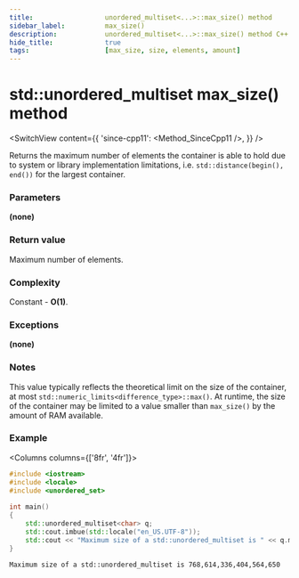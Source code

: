```yaml
---
title:					unordered_multiset<...>::max_size() method
sidebar_label:			max_size()
description:			unordered_multiset<...>::max_size() method C++ documentation
hide_title:				true
tags:					[max_size, size, elements, amount]
---
```



<!----------------- Codes ---------------------->

<!-- max_size() -->

# std::unordered_multiset max_size() method

<SwitchView content={{
    'since-cpp11': <Method_SinceCpp11 />,
    }} />

Returns the maximum number of elements the container is able to hold due to system or library implementation limitations, i.e. `std::distance(begin(), end())` for the largest container.

### Parameters

**(none)**

### Return value

Maximum number of elements.

### Complexity

Constant - **O(1)**.

### Exceptions

**(none)**

### Notes

This value typically reflects the theoretical limit on the size of the container, at most `std::numeric_limits<difference_type>::max()`.
At runtime, the size of the container may be limited to a value smaller than `max_size()` by the amount of RAM available.

### Example

<Columns columns={['8fr', '4fr']}>
<div>

```cpp title='Main.cpp' showLineNumbers
#include <iostream>
#include <locale>
#include <unordered_set>
 
int main()
{
    std::unordered_multiset<char> q;
    std::cout.imbue(std::locale("en_US.UTF-8"));    
    std::cout << "Maximum size of a std::unordered_multiset is " << q.max_size() << '\n';
}
```

</div>
<div>

```plaintext title="Possible output"
Maximum size of a std::unordered_multiset is 768,614,336,404,564,650
```

</div>
</Columns>
